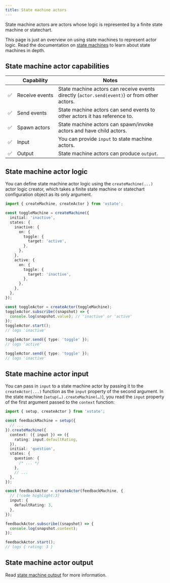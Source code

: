 ```yaml
---
title: State machine actors
---
```


State machine actors are actors whose logic is represented by a finite state machine or statechart.

<Callout>

This page is just an overview on using state machines to represent actor logic. Read the documentation on [state machines](./machines.mdx) to learn about state machines in depth.

</Callout>

## State machine actor capabilities

|     | Capability          | Notes                                                                                        |
| --- | ------------------- | -------------------------------------------------------------------------------------------- |
| ✅  | Receive&nbsp;events | State machine actors can receive events directly (`actor.send(event)`) or from other actors. |
| ✅  | Send events         | State machine actors can send events to other actors it has reference to.                    |
| ✅  | Spawn actors        | State machine actors can spawn/invoke actors and have child actors.                          |
| ✅  | Input               | You can provide `input` to state machine actors.                                             |
| ✅  | Output              | State machine actors can produce `output`.                                                   |

## State machine actor logic

You can define state machine actor logic using the `createMachine(...)` actor logic creator, which takes a finite state machine or statechart configuration object as its only argument.

```ts
import { createMachine, createActor } from 'xstate';

const toggleMachine = createMachine({
  initial: 'inactive',
  states: {
    inactive: {
      on: {
        toggle: {
          target: 'active',
        },
      },
    },
    active: {
      on: {
        toggle: {
          target: 'inactive',
        },
      },
    },
  },
});

const toggleActor = createActor(toggleMachine);
toggleActor.subscribe((snapshot) => {
  console.log(snapshot.value); // 'inactive' or 'active'
});
toggleActor.start();
// logs 'inactive'

toggleActor.send({ type: 'toggle' });
// logs 'active'

toggleActor.send({ type: 'toggle' });
// logs 'inactive'
```

## State machine actor input

You can pass in `input` to a state machine actor by passing it to the `createActor(...)` function as the `input` property of the second argument. In the state machine (`setup(…).createMachine(…)`), you read the `input` property of the first argument passed to the `context` function:

```ts
import { setup, createActor } from 'xstate';

const feedbackMachine = setup({
  // ...
}).createMachine({
  context: ({ input }) => ({
    rating: input.defaultRating,
  }),
  initial: 'question',
  states: {
    question: {
      /* ... */
    },
    // ...
  },
});

const feedbackActor = createActor(feedbackMachine, {
  // [!code highlight:3]
  input: {
    defaultRating: 3,
  },
});

feedbackActor.subscribe((snapshot) => {
  console.log(snapshot.context);
});

feedbackActor.start();
// logs { rating: 3 }
```

## State machine actor output

Read [state machine output](./output.mdx) for more information.
